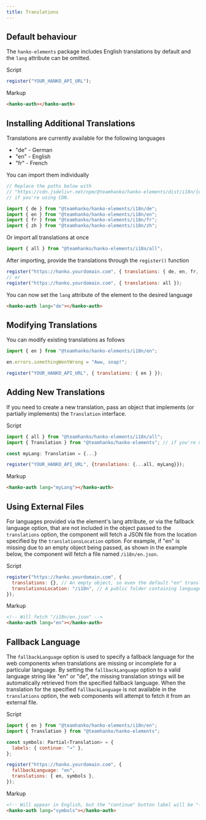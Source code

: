 ```yaml
---
title: Translations
---
```


## Default behaviour
The `hanko-elements` package includes English translations by default and the `lang` attribute can be omitted.

Script
```js
register("YOUR_HANKO_API_URL");
```

Markup
```html
<hanko-auth></hanko-auth>
```

## Installing Additional Translations

Translations are currently available for the following languages

- "de" - German
- "en" - English
- "fr" - French

You can import them individually

```js 
// Replace the paths below with
// "https://cdn.jsdelivr.net/npm/@teamhanko/hanko-elements/dist/i18n/{en|de|all|...}.js"
// if you're using CDN.

import { de } from "@teamhanko/hanko-elements/i18n/de";
import { en } from "@teamhanko/hanko-elements/i18n/en";
import { fr } from "@teamhanko/hanko-elements/i18n/fr";
import { zh } from "@teamhanko/hanko-elements/i18n/zh";
```

Or import all translations at once

```js 
import { all } from "@teamhanko/hanko-elements/i18n/all";
```

After importing, provide the translations through the `register()` function

```js 
register("https://hanko.yourdomain.com", { translations: { de, en, fr, zh } });
// or
register("https://hanko.yourdomain.com", { translations: all });
```

You can now set the `lang` attribute of the element to the desired language

```html 
<hanko-auth lang="de"></hanko-auth>
```

## Modifying Translations

You can modify existing translations as follows

```js 
import { en } from "@teamhanko/hanko-elements/i18n/en";

en.errors.somethingWentWrong = "Aww, snap!";

register("YOUR_HANKO_API_URL", { translations: { en } });
```

## Adding New Translations

If you need to create a new translation, pass an object that implements (or partially implements) the `Translation` interface.

Script 

```js 
import { all } from "@teamhanko/hanko-elements/i18n/all";
import { Translation } from "@teamhanko/hanko-elements"; // if you're using typescript

const myLang: Translation = {...}

register("YOUR_HANKO_API_URL", {translations: {...all, myLang}});
```

Markup 

```html
<hanko-auth lang="myLang"></hanko-auth>
```

## Using External Files

For languages provided via the element's lang attribute, or via the fallback language option, that are not included in the object passed to the `translations` option, the component will fetch a JSON file from the location specified by the `translationsLocation` option. For example, if "en" is missing due to an empty object being passed, as shown in the example below, the component will fetch a file named `/i18n/en.json`.

Script

```js 
register("https://hanko.yourdomain.com", {
  translations: {}, // An empty object, so even the default "en" translation won't be available.
  translationsLocation: "/i18n", // A public folder containing language files, e.g., "en.json".
});
```

Markup

```html
<!-- Will fetch "/i18n/en.json" -->
<hanko-auth lang="en"></hanko-auth>
```

## Fallback Language

The `fallbackLanguage` option is used to specify a fallback language for the web components when translations are missing or incomplete for a particular language. By setting the `fallbackLanguage` option to a valid language string like "en" or "de", the missing translation strings will be automatically retrieved from the specified fallback language. When the translation for the specified `fallbackLanguage` is not available in the `translations` option, the web components will attempt to fetch it from an external file.

Script

```js
import { en } from "@teamhanko/hanko-elements/i18n/en";
import { Translation } from "@teamhanko/hanko-elements";

const symbols: Partial<Translation> = {
  labels: { continue: "➔" },
};

register("https://hanko.yourdomain.com", {
  fallbackLanguage: "en",
  translations: { en, symbols },
});
```

Markup

```html
<!-- Will appear in English, but the "continue" button label will be "➔"  -->
<hanko-auth lang="symbols"></hanko-auth>
```
